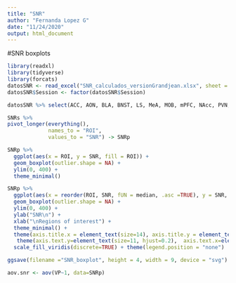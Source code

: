 ```yaml
---
title: "SNR"
author: "Fernanda Lopez G"
date: "11/24/2020"
output: html_document
---
```


#SNR boxplots
```r
library(readxl)
library(tidyverse)
library(forcats)
datosSNR <- read_excel("SNR_calculados_versionGrandjean.xlsx", sheet = "SNR_valorFijo (2)")
datosSNR$Session <- factor(datosSNR$Session)

datosSNR %>% select(ACC, AON, BLA, BNST, LS, MeA, MOB, mPFC, NAcc, PVN, RSC, VP, VTA, DG, dHIP, vHIP) -> SNRs 
```

```r
SNRs %>%
pivot_longer(everything(), 
             names_to = "ROI", 
             values_to = "SNR") -> SNRp
```



```r
SNRp %>%
  ggplot(aes(x = ROI, y = SNR, fill = ROI)) +
  geom_boxplot(outlier.shape = NA) +
  ylim(0, 400) +
  theme_minimal()
```

```r
SNRp %>%
  ggplot(aes(x = reorder(ROI, SNR, fUN = median, .asc =TRUE), y = SNR, fill = ROI)) +
  geom_boxplot(outlier.shape = NA) +
  ylim(0, 400) +
  ylab("SNR\n") + 
  xlab("\nRegions of interest") +
  theme_minimal() + 
  theme(axis.title.x = element_text(size=14), axis.title.y = element_text(size=14)) + 
   theme(axis.text.y=element_text(size=11, hjust=0.2),  axis.text.x=element_text(size=10, hjust=0.5)) +
  scale_fill_viridis(discrete=TRUE) + theme(legend.position = "none")

ggsave(filename ="SNR_boxplot", height = 4, width = 9, device = "svg")
```

```r
aov.snr <- aov(VP~1, data=SNRp)
```

